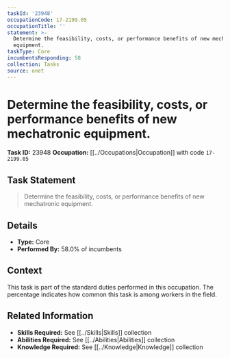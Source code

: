 ```yaml
---
taskId: '23948'
occupationCode: 17-2199.05
occupationTitle: ''
statement: >-
  Determine the feasibility, costs, or performance benefits of new mechatronic
  equipment.
taskType: Core
incumbentsResponding: 58
collection: Tasks
source: onet
---
```

# Determine the feasibility, costs, or performance benefits of new mechatronic equipment.

**Task ID:** 23948
**Occupation:** [[../Occupations|Occupation]] with code `17-2199.05`

## Task Statement

> Determine the feasibility, costs, or performance benefits of new mechatronic equipment.

## Details

- **Type:** Core
- **Performed By:** 58.0% of incumbents

## Context

This task is part of the standard duties performed in this occupation. The percentage indicates how common this task is among workers in the field.

## Related Information

- **Skills Required:** See [[../Skills|Skills]] collection
- **Abilities Required:** See [[../Abilities|Abilities]] collection
- **Knowledge Required:** See [[../Knowledge|Knowledge]] collection
